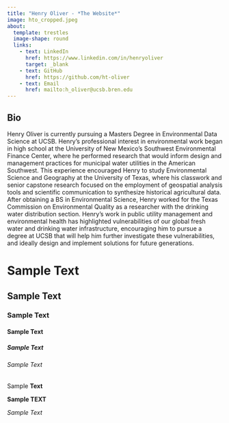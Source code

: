 ```yaml
---
title: "Henry Oliver - *The Website*"
image: hto_cropped.jpeg
about: 
  template: trestles
  image-shape: round
  links: 
    - text: LinkedIn
      href: https://www.linkedin.com/in/henryoliver
      target: _blank
    - text: GitHub
      href: https://github.com/ht-oliver
    - text: Email
      href: mailto:h_oliver@ucsb.bren.edu
---
```


## Bio
Henry Oliver is currently pursuing a Masters Degree in Environmental Data Science at UCSB. Henry’s professional interest in environmental work began in high school at the University of New Mexico’s Southwest Environmental Finance Center, where he performed research that would inform design and management practices for municipal water utilities in the American Southwest. This experience encouraged Henry to study Environmental Science and Geography at the University of Texas, where his classwork and senior capstone research focused on the employment of geospatial analysis tools and scientific communication to synthesize historical agricultural data. After obtaining a BS in Environmental Science, Henry worked for the Texas Commission on Environmental Quality as a researcher with the drinking water distribution section. Henry’s work in public utility management and environmental health has highlighted vulnerabilities of our global fresh water and drinking water infrastructure, encouraging him to pursue a degree at UCSB that will help him further investigate these vulnerabilities, and ideally design and implement solutions for future generations. 

# Sample Text

## Sample Text

### Sample Text

#### Sample Text

##### Sample Text

###### Sample *Text*

####### Sample **Text**

**Sample TEXT**

*Sample Text*

```r


```
